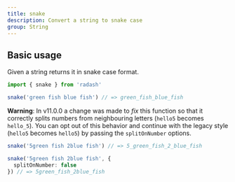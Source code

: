 ```yaml
---
title: snake
description: Convert a string to snake case
group: String
---
```


## Basic usage

Given a string returns it in snake case format.

```ts
import { snake } from 'radash'

snake('green fish blue fish') // => green_fish_blue_fish
```

**Warning**: In v11.0.0 a change was made to _fix_ this function so that it correctly splits numbers from neighbouring letters (`hello5` becomes `hello_5`). You can opt out of this behavior and continue with the legacy style (`hello5` becomes `hello5`) by passing the `splitOnNumber` options.

```ts
snake('5green fish 2blue fish') // => 5_green_fish_2_blue_fish

snake('5green fish 2blue fish', {
  splitOnNumber: false
}) // => 5green_fish_2blue_fish
```
